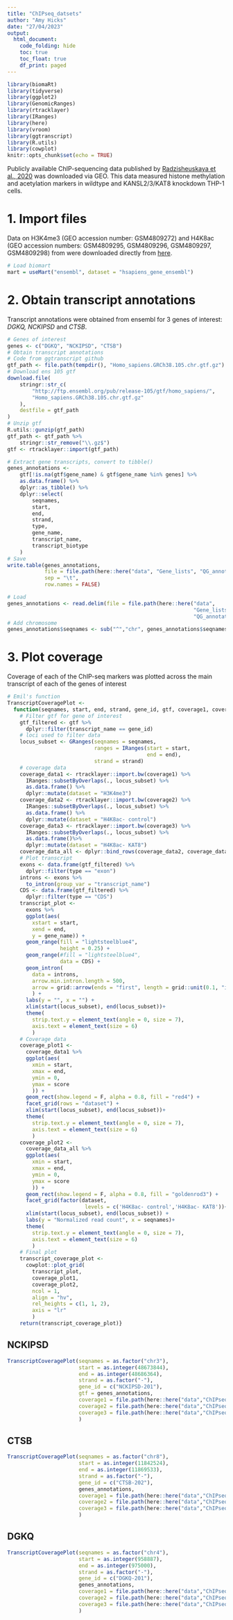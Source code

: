 ```yaml
---
title: "ChIPseq_datsets"
author: "Amy Hicks"
date: "27/04/2023"
output:
  html_document:
    code_folding: hide
    toc: true
    toc_float: true
    df_print: paged
---
```


```r
library(biomaRt)
library(tidyverse)
library(ggplot2)
library(GenomicRanges)
library(rtracklayer)
library(IRanges)
library(here)
library(vroom)
library(ggtranscript)
library(R.utils)
library(cowplot)
knitr::opts_chunk$set(echo = TRUE)
```

Publicly available ChIP-sequencing data published by [Radzisheuskaya et al., 2020](https://www.ncbi.nlm.nih.gov/pmc/articles/PMC8056186/) was downloaded via GEO. This data measured histone methylation and acetylation markers in wildtype and KANSL2/3/KAT8 knockdown THP-1 cells.

# 1. Import files
Data on H3K4me3 (GEO accession number: GSM4809272) and H4K8ac (GEO accession numbers: GSM4809295, GSM4809296, GSM4809297, GSM4809298) from  were downloaded directly from [here](https://www.ncbi.nlm.nih.gov/geo/query/acc.cgi?acc=GSE158736).
```r
# Load biomart
mart = useMart("ensembl", dataset = "hsapiens_gene_ensembl")
```

# 2. Obtain transcript annotations
Transcript annotations were obtained from ensembl for 3 genes of interest: *DGKQ, NCKIPSD* and *CTSB*.
```r
# Genes of interest
genes <- c("DGKQ", "NCKIPSD", "CTSB")
# Obtain transcript annotations
# Code from ggtranscript github
gtf_path <- file.path(tempdir(), "Homo_sapiens.GRCh38.105.chr.gtf.gz")
# Download ens 105 gtf
download.file(
    stringr::str_c(
        "http://ftp.ensembl.org/pub/release-105/gtf/homo_sapiens/",
        "Homo_sapiens.GRCh38.105.chr.gtf.gz"
    ),
    destfile = gtf_path
)
# Unzip gtf
R.utils::gunzip(gtf_path)
gtf_path <- gtf_path %>%
    stringr::str_remove("\\.gz$")
gtf <- rtracklayer::import(gtf_path)

# Extract gene transcripts, convert to tibble()
genes_annotations <-
    gtf[!is.na(gtf$gene_name) & gtf$gene_name %in% genes] %>%
    as.data.frame() %>%
    dplyr::as_tibble() %>%
    dplyr::select(
        seqnames,
        start,
        end,
        strand,
        type,
        gene_name,
        transcript_name,
        transcript_biotype
    )
# Save
write.table(genes_annotations,
            file = file.path(here::here("data", "Gene_lists", "QG_annotations.txt")), 
            sep = "\t",
            row.names = FALSE)
```

```r
# Load
genes_annotations <- read.delim(file = file.path(here::here("data", 
                                                            "Gene_lists",
                                                            "QG_annotations.txt")))
# Add chromosome
genes_annotations$seqnames <- sub("^","chr", genes_annotations$seqnames)
```

# 3. Plot coverage {.tabset}
Coverage of each of the ChIP-seq markers was plotted across the main transcript of each of the genes of interest
```r
# Emil's function
TranscriptCoveragePlot <-
  function(seqnames, start, end, strand, gene_id, gtf, coverage1, coverage2, coverage3) {
    # Filter gtf for gene of interest
    gtf_filtered <- gtf %>% 
      dplyr::filter(transcript_name == gene_id)
    # loci used to filter data
    locus_subset <- GRanges(seqnames = seqnames, 
                            ranges = IRanges(start = start, 
                                             end = end), 
                            strand = strand)
    # coverage data
    coverage_data1 <- rtracklayer::import.bw(coverage1) %>% 
      IRanges::subsetByOverlaps(., locus_subset) %>% 
      as.data.frame() %>%
      dplyr::mutate(dataset = "H3K4me3")
    coverage_data2 <- rtracklayer::import.bw(coverage2) %>% 
      IRanges::subsetByOverlaps(., locus_subset) %>% 
      as.data.frame() %>%
      dplyr::mutate(dataset = "H4K8ac- control")
    coverage_data3 <- rtracklayer::import.bw(coverage3) %>% 
      IRanges::subsetByOverlaps(., locus_subset) %>% 
      as.data.frame()%>%
      dplyr::mutate(dataset = "H4K8ac- KAT8")
    coverage_data_all <- dplyr::bind_rows(coverage_data2, coverage_data3)
    # Plot transcript
    exons <- data.frame(gtf_filtered) %>% 
      dplyr::filter(type == "exon")
    introns <- exons %>% 
      to_intron(group_var = "transcript_name")
    CDS <- data.frame(gtf_filtered) %>% 
      dplyr::filter(type == "CDS")
    transcript_plot <-
      exons %>%
      ggplot(aes(
        xstart = start, 
        xend = end, 
        y = gene_name)) +
      geom_range(fill = "lightsteelblue4",
                 height = 0.25) +
      geom_range(#fill = "lightsteelblue4",
                 data = CDS) +
      geom_intron(
        data = introns,
        arrow.min.intron.length = 500,
        arrow = grid::arrow(ends = "first", length = grid::unit(0.1, "inches"))
        ) +
      labs(y = "", x = "") +
      xlim(start(locus_subset), end(locus_subset))+
      theme(
        strip.text.y = element_text(angle = 0, size = 7), 
        axis.text = element_text(size = 6)
        )
    # Coverage data
    coverage_plot1 <-
      coverage_data1 %>%
      ggplot(aes(
        xmin = start,
        xmax = end,
        ymin = 0,
        ymax = score
        )) +
      geom_rect(show.legend = F, alpha = 0.8, fill = "red4") +
      facet_grid(rows = "dataset") +
      xlim(start(locus_subset), end(locus_subset))+
      theme(
        strip.text.y = element_text(angle = 0, size = 7), 
        axis.text = element_text(size = 6)
        )
    coverage_plot2 <-
      coverage_data_all %>%
      ggplot(aes(
        xmin = start,
        xmax = end,
        ymin = 0,
        ymax = score
        )) +
      geom_rect(show.legend = F, alpha = 0.8, fill = "goldenrod3") +
      facet_grid(factor(dataset, 
                         levels = c('H4K8ac- control','H4K8ac- KAT8'))~.) +
      xlim(start(locus_subset), end(locus_subset)) +
      labs(y = "Normalized read count", x = seqnames)+
      theme(
        strip.text.y = element_text(angle = 0, size = 7), 
        axis.text = element_text(size = 6)
        )
    # Final plot
    transcript_coverage_plot <-
      cowplot::plot_grid(
        transcript_plot,
        coverage_plot1,
        coverage_plot2,
        ncol = 1,
        align = "hv",
        rel_heights = c(1, 1, 2),
        axis = "lr"
        )
    return(transcript_coverage_plot)}
```

## NCKIPSD
```r
TranscriptCoveragePlot(seqnames = as.factor("chr3"),
                       start = as.integer(48673844),
                       end = as.integer(48686364),
                       strand = as.factor("-"),
                       gene_id = c("NCKIPSD-201"),
                       gtf = genes_annotations,
                       coverage1 = file.path(here::here("data","ChIPseq","GSM4809272_ChIP_THP1_WT_aH3K4me3.bw")),
                       coverage2 = file.path(here::here("data","ChIPseq","GSM4809295_ChIP_THP1_sgNegCtrl_aH4K8ac.bw")),
                       coverage3 = file.path(here::here("data","ChIPseq","GSM4809298_ChIP_THP1_sgKAT8_aH4K8ac.bw"))
                       )
```

## CTSB
```r
TranscriptCoveragePlot(seqnames = as.factor("chr8"),
                       start = as.integer(11842524),
                       end = as.integer(11869533),
                       strand = as.factor("-"),
                       gene_id = c("CTSB-202"),
                       genes_annotations,
                       coverage1 = file.path(here::here("data","ChIPseq","GSM4809272_ChIP_THP1_WT_aH3K4me3.bw")),
                       coverage2 = file.path(here::here("data","ChIPseq","GSM4809295_ChIP_THP1_sgNegCtrl_aH4K8ac.bw")),
                       coverage3 = file.path(here::here("data","ChIPseq","GSM4809298_ChIP_THP1_sgKAT8_aH4K8ac.bw"))
                       )
```

## DGKQ
```r
TranscriptCoveragePlot(seqnames = as.factor("chr4"),
                       start = as.integer(958887),
                       end = as.integer(975000),
                       strand = as.factor("-"),
                       gene_id = c("DGKQ-201"),
                       genes_annotations,
                       coverage1 = file.path(here::here("data","ChIPseq","GSM4809272_ChIP_THP1_WT_aH3K4me3.bw")),
                       coverage2 = file.path(here::here("data","ChIPseq","GSM4809295_ChIP_THP1_sgNegCtrl_aH4K8ac.bw")),
                       coverage3 = file.path(here::here("data","ChIPseq","GSM4809298_ChIP_THP1_sgKAT8_aH4K8ac.bw"))
                       )
```
